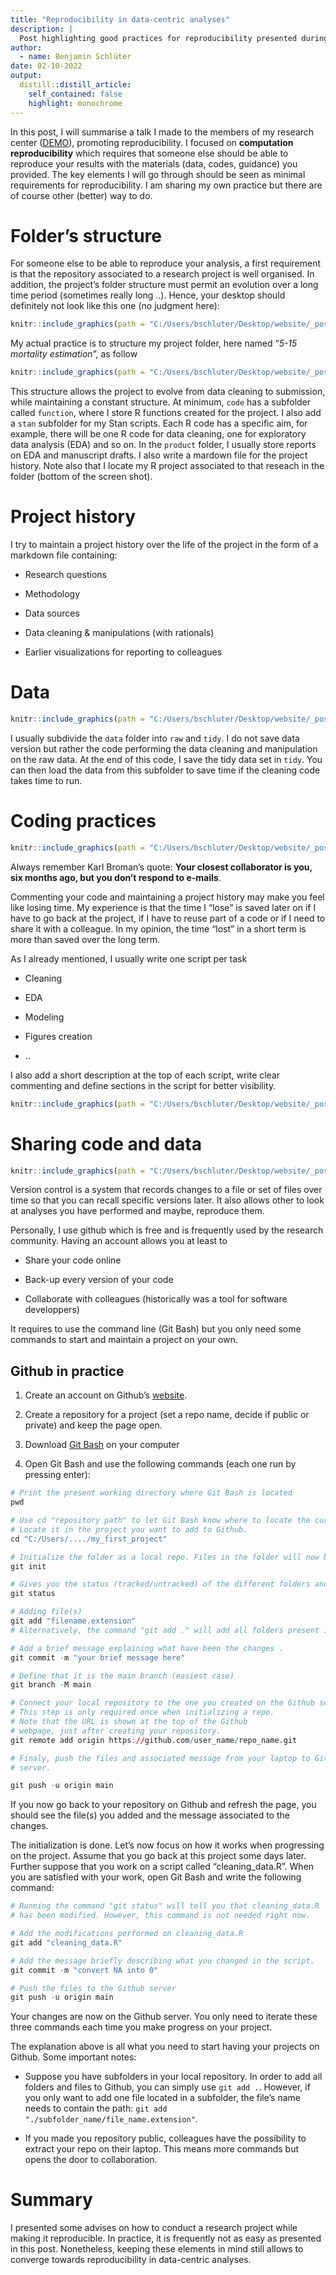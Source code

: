 ```yaml
---
title: "Reproducibility in data-centric analyses"
description: |
  Post highlighting good practices for reproducibility presented during the DEMO council.
author:
  - name: Benjamin Schlüter
date: 02-10-2022
output:
  distill::distill_article:
    self_contained: false
    highlight: monochrome
---
```



In this post, I will summarise a talk I made to the members of my research center ([DEMO](https://uclouvain.be/en/research-institutes/iacchos/demo)), promoting reproducibility. I focused on **computation reproducibility** which requires that someone else should be able to reproduce your results with the materials (data, codes, guidance) you provided. The key elements I will go through should be seen as minimal requirements for reproducibility. I am sharing my own practice but there are of course other (better) way to do.


# Folder's structure

For someone else to be able to reproduce your analysis, a first requirement is that the repository associated to a research project is well organised. In addition, the project's folder structure must permit an evolution over a long time period (sometimes really long ..). Hence, your desktop should definitely not look like this one (no judgment here):


```r
knitr::include_graphics(path = "C:/Users/bschluter/Desktop/website/_posts/2022-03-02-reproducibility-in-data-centric-analysis/messy_files.jpg")
```

My actual practice is to structure my project folder, here named "*5-15 mortality estimation*", as follow

```r
knitr::include_graphics(path = "C:/Users/bschluter/Desktop/website/_posts/2022-03-02-reproducibility-in-data-centric-analysis/clean_files.png")
```

This structure allows the project to evolve from data cleaning to submission, while maintaining a constant structure. At minimum, `code` has a subfolder called `function`, where I store R functions created for the project. I also add a `stan` subfolder for my Stan scripts. Each R code has a specific aim, for example, there will be one R code for data cleaning, one for exploratory data analysis (EDA) and so on. In the `product` folder, I usually store reports on EDA and manuscript drafts. I also write a mardown file for the project history. Note also that I locate my R project associated to that reseach in the folder (bottom of the screen shot).


# Project history

I try to maintain a project history over the life of the project in the form of a markdown file containing:

* Research questions

* Methodology

* Data sources

* Data cleaning & manipulations (with rationals)

* Earlier visualizations for reporting to colleagues


# Data

```r
knitr::include_graphics(path = "C:/Users/bschluter/Desktop/website/_posts/2022-03-02-reproducibility-in-data-centric-analysis/data.png")
```


I usually subdivide the `data` folder into `raw` and `tidy`. I do not save data version but rather the code performing the data cleaning and manipulation on the raw data. At the end of this code, I save the tidy data set in `tidy`. You can then load the data from this subfolder to save time if the cleaning code takes time to run.



# Coding practices

```r
knitr::include_graphics(path = "C:/Users/bschluter/Desktop/website/_posts/2022-03-02-reproducibility-in-data-centric-analysis/messy_code.png")
```

Always remember Karl Broman's quote: **Your closest collaborator is you, six months ago, but you don't respond to e-mails**. 

Commenting your code and maintaining a project history may make you feel like losing time. My experience is that the time I "lose" is saved later on if I have to go back at the project, if I have to reuse part of a code or if I need to share it with a colleague. In my opinion, the time "lost" in a short term is more than saved over the long term.

As I already mentioned, I usually write one script per task 

* Cleaning

* EDA

* Modeling

* Figures creation

* ..

I also add a short description at the top of each script, write clear commenting and define sections in the script for better visibility. 

```r
knitr::include_graphics(path = "C:/Users/bschluter/Desktop/website/_posts/2022-03-02-reproducibility-in-data-centric-analysis/coding.png")
```
   



# Sharing code and data


```r
knitr::include_graphics(path = "C:/Users/bschluter/Desktop/website/_posts/2022-03-02-reproducibility-in-data-centric-analysis/vcs.png")
```
 

Version control is a system that records changes to a file or set of files over time so that you can recall specific versions later. It also allows other to look at analyses you have performed and maybe, reproduce them.

Personally, I use github which is free and is frequently used by the research community. Having an account allows you at least to

* Share your code online

* Back-up every version of your code

* Collaborate with colleagues (historically was a tool for software developpers)

It requires to use the command line (Git Bash) but you only need some commands to start and maintain a project on your own.


## Github in practice

1) Create an account on Github's [website](https://github.com/).

2) Create a repository for a project (set a repo name, decide if public or private) and keep the page open.

3) Download [Git Bash](https://git-scm.com/downloads) on your computer

4) Open Git Bash and use the following commands (each one run by pressing enter):

```r
# Print the present working directory where Git Bash is located
pwd 

# Use cd "repository path" to let Git Bash know where to locate the current directory.
# Locate it in the project you want to add to Github.  
cd "C:/Users/..../my_first_project"

# Initialize the folder as a local repo. Files in the folder will now be tracked.
git init	

# Gives you the status (tracked/untracked) of the different folders and files present.
git status

# Adding file(s)
git add "filename.extension"		
# Alternatively, the command "git add ." will add all folders present in the repo.

# Add a brief message explaining what have been the changes .
git commit -m "your brief message here"

# Define that it is the main branch (easiest case)
git branch -M main

# Connect your local repository to the one you created on the Github server.
# This step is only required once when initializing a repo.
# Note that the URL is shown at the top of the Github 
# webpage, just after creating your repository.
git remote add origin https://github.com/user_name/repo_name.git

# Finaly, push the files and associated message from your laptop to Github
# server.

git push -u origin main

```


If you now go back to your repository on Github and refresh the page, you should see the file(s) you added and the message associated to the changes. 

The initialization is done. Let's now focus on how it works when progressing on the project. Assume that you go back at this project some days later. Further suppose that you work on a script called "cleaning_data.R". When you are satisfied with your work, open Git Bash and write the following command:

```r
# Running the command "git status" will tell you that cleaning_data.R
# has been modified. However, this command is not needed right now.

# Add the modifications performed on cleaning_data.R
git add "cleaning_data.R"

# Add the message briefly describing what you changed in the script.
git commit -m "convert NA into 0"

# Push the files to the Github server
git push -u origin main
```

Your changes are now on the Github server. You only need to iterate these three commands each time you make progress on your project.

The explanation above is all what you need to start having your projects on Github. Some important notes: 

* Suppose you have subfolders in your local repository. In order to add all folders and files to Github, you can simply use `git add .`. However, if you only want to add one file located in a subfolder, the file's name needs to contain the path: `git add "./subfolder_name/file_name.extension"`.

* If you made you repository public, colleagues have the possibility to extract your repo on their laptop. This means more commands but opens the door to collaboration. 


# Summary

I presented some advises on how to conduct a research project while making it reproducible. In practice, it is frequently not as easy as presented in this post. Nonetheless, keeping these elements in mind still allows to converge towards reproducibility in data-centric analyses. 
